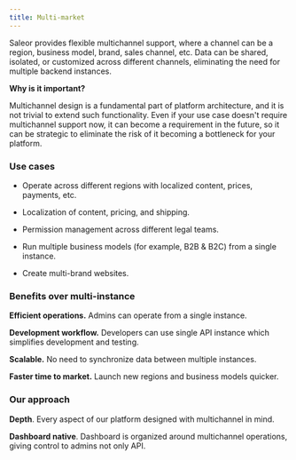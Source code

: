 ```yaml
---
title: Multi-market
---
```


Saleor provides flexible multichannel support, where a channel can be a region,
business model, brand, sales channel, etc. Data can be shared, isolated, or customized across different channels,
eliminating the need for multiple backend instances.

**Why is it important?**

Multichannel design is a fundamental part of platform architecture, and it is not trivial to extend such functionality.
Even if your use case doesn't require multichannel support now, it can become a requirement in the future,
so it can be strategic to eliminate the risk of it becoming a bottleneck for your platform.

### Use cases

- Operate across different regions with localized content, prices, payments, etc.

- Localization of content, pricing, and shipping.

- Permission management across different legal teams.

- Run multiple business models (for example, B2B & B2C) from a single instance.

- Create multi-brand websites.

### Benefits over multi-instance

**Efficient operations.** Admins can operate from a single instance.

**Development workflow.** Developers can use single API instance which simplifies development and testing.

**Scalable.** No need to synchronize data between multiple instances.

**Faster time to market.** Launch new regions and business models quicker.

### Our approach

**Depth**. Every aspect of our platform designed with multichannel in mind.

**Dashboard native**. Dashboard is organized around multichannel operations, giving control to admins not only API.
